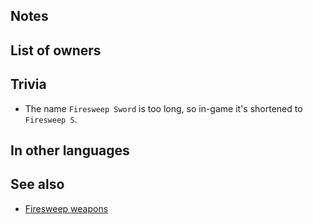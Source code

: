{{Weapon Infobox
|tagid=SID_火薙ぎの剣
|weaponType=Sword
|weaponName=Firesweep S
|might=11
|range=1
|effect=Unit and foe cannot counterattack.
|cost=200
|exclusive=0
|statModifiers=0,11,0,0,0
|next=Firesweep S+
|promotionRarity=5
|promotionTier=1
|required=Steel Sword
|properties=random_owner
}}
==Notes==
{{Firesweep interaction}}
==List of owners==
{{Skill Hero List}}
==Trivia==
* The name <code>Firesweep Sword</code> is too long, so in-game it's shortened to <code>Firesweep S</code>.
==In other languages==
{{OtherLanguages
|japanese=火薙ぎの剣
|german=Feuerfegerschw.
|spanishEU=Espada Vulcano
|spanishLA=E. Vulcano
|french=É. enflammée
|italian=Tagliafuoco
|chineseTW=火薙之劍
|portuguese=Espada vulcão
}}
==See also==
* [[Skill families#Firesweep|Firesweep weapons]]
{{Weapons Navbox}}